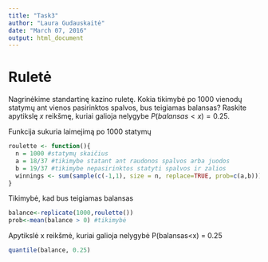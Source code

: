 ---
title: "Task3"
author: "Laura Gudauskaitė"
date: "March 07, 2016"
output: html_document
---
Ruletė
========================================================

Nagrinėkime standartinę kazino ruletę. Kokia tikimybė po $1000$ vienodų statymų ant vienos pasirinktos spalvos, bus teigiamas balansas? Raskite apytikslę $x$ reikšmę, kuriai galioja nelygybe $P(balansas<x) = 0.25$.

Funkcija sukuria laimejimą po 1000 statymų

```{r}
roulette <- function(){
  n = 1000 #statymų skaičius
  a = 18/37 #tikimybe statant ant raudonos spalvos arba juodos
  b = 19/37 #tikimybe nepasirinktos statyti spalvos ir zalios
  winnings <- sum(sample(c(-1,1), size = n, replace=TRUE, prob=c(a,b)))
}
```

Tikimybė, kad bus teigiamas balansas

```{r}
balance<-replicate(1000,roulette())
prob<-mean(balance > 0) #tikimybė
```

Apytikslė x reikšmė, kuriai galioja nelygybė P(balansas<x) = 0.25
```{r}
quantile(balance, 0.25)
```

